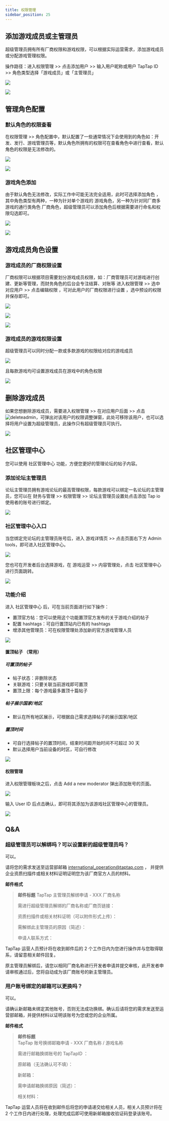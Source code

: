 ```yaml
---
title: 权限管理
sidebar_position: 25 
---
```



## 添加游戏成员或主管理员  

超级管理员拥有所有厂商权限和游戏权限，可以根据实际运营需求，添加游戏成员或分配游戏管理权限。

操作路径：进入<Blue>权限管理</Blue>  >>  点击<Blue>添加用户</Blue>   >>  输入用户昵称或用户 TapTap ID >>  角色类型选择「游戏成员」或「主管理员」

![ ](/img/Administrator-Settings-1.png)  
  
![ ](/img/Administrator-Settings-2.png)

## 管理角色配置  
 
### 默认角色的权限查看

在<Blue>权限管理</Blue>  >>  <Blue>角色配置</Blue>中，默认配置了一些通常情况下会使用到的角色如：开发、发行、游戏管理员等，默认角色所拥有的权限可在查看⻆⾊中进⾏查看，默认⻆⾊的权限是⽆法修改的。

![ ](/img/Administrator-Settings-3.png)
   
![ ](/img/Administrator-Settings-4.png)  

### 游戏角色添加

由于默认角色无法修改，实际工作中可能无法完全适用，此时可选择<Blue>添加角色</Blue> ，其中角色类型有两种，一种为针对单个游戏的 <Blue>游戏角色</Blue>，另一种为针对同厂商多游戏的通行类角色 <Blue>厂商角色</Blue>，超级管理员可以添加角色后根据需要进行命名和权限勾选即可。

![ ](/img/Administrator-Settings-5.png)
  
![ ](/img/Administrator-Settings-6.png)

## 游戏成员角色设置  

### 游戏成员的厂商权限设置

厂商权限可以根据项目需要划分游戏成员权限，如：厂商管理员可对游戏进行创建、更新等管理，而财务角色的后台会专注结算、对账等
进入<Blue>权限管理</Blue>   >>  选中对应用户  >>  点击<Blue>编辑权限</Blue> ，可对此用户的厂商权限进行设置 ，选中预设的权限并保存即可。

![ ](/img/Administrator-Settings-7.png)  
  
![ ](/img/Administrator-Settings-8.png)  
  
![ ](/img/Administrator-Settings-9.png)  

### 游戏成员的游戏权限设置 

超级管理员可以同时分配一款或多款游戏的权限给对应的游戏成员

![ ](/img/Administrator-Settings-10.png)  
  
且每款游戏均可设置游戏成员在游戏中的角色权限

![ ](/img/Administrator-Settings-11.png)  
  
## 删除游戏成员

如果您想删除游戏成员，需要进入<Blue>权限管理</Blue>   >>  在对应用户后面  >>  点击 ![deleteadmin](https://img.tapimg.com/market/images/2e5c836549d866d6d44036d158095cbb.png)，可弹出对该用户的权限调整弹窗，此处可移除该用户，也可以选择将用户设置为超级管理员，此操作只有超级管理员可执行。

![ ](/img/Administrator-Settings-12.png)   
   
## 社区管理中心

您可以使用 <Blue>社区管理中心</Blue> 功能，方便您更好的管理论坛的帖子内容。

### 添加论坛主管理员

论坛主管理员拥有游戏论坛的最高管理权限，每款游戏可以绑定一名论坛的主管理员，您可以在 <Blue>财务与管理</Blue> >> <Blue>权限管理</Blue> >> <Blue>论坛主管理员设置</Blue>处点击添加 <Blue>Tap io</Blue> 使用者的账号进行绑定。

![ ](https://capacity-files.lcfile.com/8mdz9kHfVHOFQRJeIhVdwgqVkjh5hiIU/Administrator-Settings-13.png)

### 社区管理中心入口

当您绑定完论坛的主管理员账号后，进入 <Blue>游戏详情页</Blue> >> 点击页面右下方 <Blue>Admin tools</Blue>，即可进入社区管理中心。

![ ](https://capacity-files.lcfile.com/40efpzdPtEH4w18EBaJN3NLaFidpLO2b/Administrator-Settings-14.png)

您也可在开发者后台选择游戏，在 <Blue>游戏运营</Blue> >> <Blue>内容管理处</Blue>，点击 <Blue>社区管理中心</Blue> 进行页面跳转。

![ ](https://capacity-files.lcfile.com/nMHnT3aszCifqppERYAwmnlUl7PCRt4M/Administrator-Settings-15.png)

### 功能介绍

进入 <Blue>社区管理中心</Blue> 后，可在当前页面进行如下操作： 

- 置顶官方帖：您可以使用这个功能置顶官方发布的关于游戏介绍的帖子
- 配置 hashtags：可自行置顶站内已有的 hashtags
- 增添其他管理员：可在权限管理处添加新的官方游戏管理人员

![](https://capacity-files.lcfile.com/t7rqRdvbvM82PkOyteUNvshbbi9s27GH/Administrator-Settings-16.png)

#### 置顶帖子 （常用）

##### 可置顶的帖子

- 帖子状态：非删除状态
- 关联游戏：只要关联当前游戏即可置顶
- 置顶上限：每个游戏最多置顶十篇帖子

##### 帖子展示国家/地区

- 默认在所有地区展示，可根据自己需求选择帖子的展示国家/地区

##### 置顶时间

- 可自行选择帖子的置顶时间，结束时间距开始时间不可超过 30 天
- 默认选择用户当前设备的时区，可自行修改

![](https://capacity-files.lcfile.com/HdeEFxXOcTEUEW29pIKdnnHG2WolIwVR/Administrator-Settings-17.png)

#### 权限管理

进入权限管理板块之后，点击 <Blue>Add a new moderator</Blue> 弹出添加账号的页面。

![](https://capacity-files.lcfile.com/pUiLXfthsRtgyMYA4dYfkIUuYA38TNOY/Administrator-Settings-18.png)

输入 User ID 后点击确认，即可将其添加为该游戏社区管理中心的管理员。

![](https://capacity-files.lcfile.com/E7qt5oJC5wdfRL6AMJz7IQztxwPIvmll/Administrator-Settings-19.png)

## Q&A  

### 超级管理员可以解绑吗？可以设置新的超级管理员吗？

可以。

请将您的需求发送至运营部邮箱 [international_operation@taptap.com](mailto:international_operation@taptap.com) ，
并提供企业资质扫描件或相关材料证明证明您为该厂商官方人员的材料。

**邮件格式**  

> **邮件标题**
> TapTap 主管理员解绑申请  -  XXX 厂商名称
>
> 需进行超级管理员解绑的厂商名称或厂商页链接：
>
> 资质扫描件或相关材料证明（可以附件形式上传）：
>
> 需解绑此主管理员的原因（简述）：
>
> 申请人联系方式：

TapTap 运营人员预计将在收到邮件后的 2 个工作日内为您进行操作并与您取得联系，请留意相关邮件回复。

原主管理员解绑后，请您以相同厂商名称进行开发者申请并提交审核，此开发者申请审核通过后，您将自动成为该厂商账号的新主管理员。

### 用户账号绑定的邮箱可以更换吗？  

可以。

请确认新邮箱未绑定其他账号，否则无法成功换绑。确认后请将您的需求发送至运营部邮箱，并提供材料以证明该账号为您或您的企业所属。
 

**邮件格式**  

> **邮件标题**  
> TapTap 账号换绑邮箱申请  -  XXX 厂商名称 / 游戏名称
>
> 需进行邮箱换绑账号的 TapTapID ：  
>
> 原邮箱<Gray>（无法确认可不填）</Gray>：  
>
> 新邮箱：  
>
> 需申请邮箱换绑原因<Gray>（简述）</Gray>：  
>
> 相关材料：  

TapTap 运营人员将在收到邮件后将您的申请递交给相关人员，相关人员预计将在 2 个工作日内进行处理，处理完成后即可使用新邮箱接收验证码登录该账号。
  
